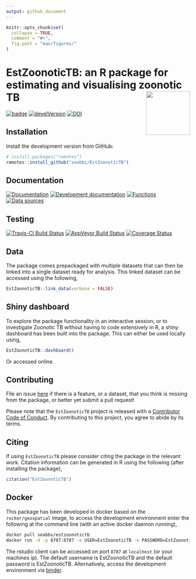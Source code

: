 ```yaml
---
output: github_document
---
```


```r
knitr::opts_chunk$set(
  collapse = TRUE,
  comment = "#>",
  fig.path = "man/figures/"
)
```

# EstZoonoticTB: an R package for estimating and visualising zoonotic TB  <img src="man/figures/logo.png" align="right" alt="" width="120" />

[![badge](https://img.shields.io/badge/Launch-EstZoonoticTB-green.svg)](https://mybinder.org/v2/gh/seabbs/EstZoonoticTB/master?urlpath=rstudio) 
[![develVersion](https://img.shields.io/badge/devel%20version-0.2.0-lightgrey.svg?style=flat)](https://github.com/seabbs/EstZoonoticTB)
[![DOI](https://zenodo.org/badge/112591837.svg)](https://zenodo.org/badge/latestdoi/112591837)


## Installation

Install the development version from GitHub:

```r
# install.packages("remotes")
remotes::install_github("seabbs/EstZoonoticTB")
```

## Documentation

[![Documentation](https://img.shields.io/badge/Documentation-release-lightgrey.svg?style=flat)](https://www.samabbott.co.uk/EstZoonoticTB/)
[![Development documentation](https://img.shields.io/badge/Documentation-development-lightblue.svg?style=flat)](https://www.samabbott.co.uk/EstZoonoticTB/dev)
[![Functions](https://img.shields.io/badge/Documentation-functions-orange.svg?style=flat)](https://www.samabbott.co.uk/EstZoonoticTB/reference/index.html)
[![Data sources](https://img.shields.io/badge/Documentation-data sources-green.svg?style=flat)](https://www.samabbott.co.uk/EstZoonoticTB/reference/data-sources.html)



## Testing

[![Travis-CI Build Status](https://travis-ci.org/seabbs/EstZoonoticTB.svg?branch=master)](https://travis-ci.org/seabbs/EstZoonoticTB)
[![AppVeyor Build Status](https://ci.appveyor.com/api/projects/status/github/seabbs/EstZoonoticTB?branch=master&svg=true)](https://ci.appveyor.com/project/seabbs/EstZoonoticTB)
[![Coverage Status](https://img.shields.io/codecov/c/github/seabbs/EstZoonoticTB/master.svg)](https://codecov.io/github/seabbs/EstZoonoticTB?branch=master)


## Data

The package comes prepackaged with multiple datasets that can then be linked into a single dataset ready for analysis. This linked dataset can be accessed using the following,

```r
EstZoonoticTB::link_data(verbose = FALSE)
```

## Shiny dashboard

To explore the package functionality in an interactive session, or to investigate Zoonotic TB without having to code extensively in R, a shiny dashboard has been built into the package. This can either be used locally using, 

```r
EstZoonoticTB::dashboard()
```

Or accessed online.

## Contributing

File an issue [here](https://github.com/seabbs/EstZoonoticTB/issues) if there is a feature, or a dataset, that you think is missing from the package, or better yet submit a pull request!

Please note that the `EstZoonoticTB` project is released with a [Contributor Code of Conduct](https://github.com/seabbs/EstZoonoticTB/blob/master/.github/CODE_OF_CONDUCT.md). By contributing to this project, you agree to abide by its terms.

## Citing 

If using `EstZoonoticTB` please consider citing the package in the relevant work. Citation information can be generated in R using the following (after installing the package),

```r
citation("EstZoonoticTB")
```

## Docker

This package has been developed in docker based on the `rocker/geospatial` image, to access the  development environment enter the following at the command line (with an active docker daemon running),

```bash
docker pull seabbs/estzoonotictb
docker run -d -p 8787:8787 -e USER=EstZoonoticTB -e PASSWORD=EstZoonoticTB --name EstZoonoticTB seabbs/estzoonotictb
```

The rstudio client can be accessed on port `8787` at `localhost` (or your machines ip). The default username is EstZoonoticTB and the default password is EstZoonoticTB. Alternatively, access the development environment via [binder](https://mybinder.org/v2/gh/seabbs/EstZoonoticTB/master?urlpath=rstudio).


